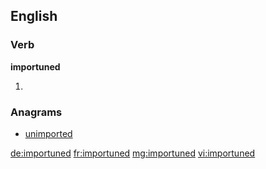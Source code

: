 ==English==

===Verb===
'''importuned'''

# {{past of|importune}}

===Anagrams===
* [[unimported#English|unimported]]

[[de:importuned]]
[[fr:importuned]]
[[mg:importuned]]
[[vi:importuned]]